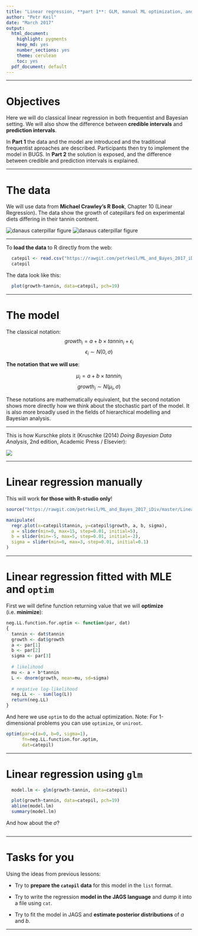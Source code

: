 ```yaml
---
title: "Linear regression, **part 1**: GLM, manual ML optimization, and `optim`"
author: "Petr Keil"
date: "March 2017"
output:
  html_document:
    highlight: pygments
    keep_md: yes
    number_sections: yes
    theme: cerulean
    toc: yes
  pdf_document: default
---
```


***

# Objectives

Here we will do classical linear regression in both frequentist and Bayesian setting. We will also show the difference between **credible intervals** and  **prediction intervals**.

In **Part 1** the data and the model are introduced and the traditional frequentist aproaches are described. Participants then try to implement the model in BUGS. In **Part 2** the solution is exposed, and the difference between credible and prediction intervals is explained.


***

# The data

We will use data from **Michael Crawley's R Book**, Chapter 10 (Linear Regression). The data show the growth of catepillars fed on experimental diets differing in their tannin contnent.

![danaus caterpillar figure](figure/danaus.png)
![danaus caterpillar figure](figure/Tannic_acid.png)

***

To **load the data** to R directly from the web:

```r
  catepil <- read.csv("https://rawgit.com/petrkeil/ML_and_Bayes_2017_iDiv/master/Linear%20Regression/catepilar_data.csv")
  catepil
```

The data look like this:

```r
  plot(growth~tannin, data=catepil, pch=19)
```

***

# The model

The classical notation:
$$ growth_i = a + b \times tannin_i + \epsilon_i  $$
$$ \epsilon_i \sim N(0, \sigma)$$


**The notation that we will use**:

$$ \mu_i = a + b \times tannin_i $$
$$ growth_i \sim N(\mu_i, \sigma) $$

These notations are mathematically equivalent, 
but the second notation shows more directly 
how we think about the stochastic part of the model. It is also more broadly used
in the fields of hierarchical modelling and Bayesian analysis.

***

This is how Kurschke plots it (Kruschke (2014) *Doing Bayesian Data Analysis*, 2nd edition, Academic Press / Elsevier):

![](https://raw.githubusercontent.com/petrkeil/ML_and_Bayes_2017_iDiv/master/Figures/normal_linear_regression.png)

***

# Linear regression manually

This will work **for those with R-studio only**!

```r
source("https://rawgit.com/petrkeil/ML_and_Bayes_2017_iDiv/master/Linear Regression/linear_regression_part0_functions.r")
```


```r
manipulate(
  regr.plot(x=catepil$tannin, y=catepil$growth, a, b, sigma),
  a = slider(min=0, max=15, step=0.01, initial=5),
  b = slider(min=-5, max=5, step=0.01, initial=-2),
  sigma = slider(min=0, max=3, step=0.01, initial=0.1)
)
```

***

# Linear regression fitted with MLE and `optim`

First we will define function returning value that we will **optimize** (i.e. **minimize**):

```r
neg.LL.function.for.optim <- function(par, dat)
{
  tannin <- dat$tannin
  growth <- dat$growth
  a <- par[1]
  b <- par[2]
  sigma <- par[3]
  
  # likelihood
  mu <- a + b*tannin
  L <- dnorm(growth, mean=mu, sd=sigma)
  
  # negative log-likelihood
  neg.LL <- - sum(log(L))
  return(neg.LL)
}
```

And here we use `optim` to do the actual optimization. Note: For 1-dimensional problems
you can use `optimize`, or `uniroot`.

```r
optim(par=c(a=0, b=0, sigma=1), 
      fn=neg.LL.function.for.optim, 
      dat=catepil)
```

***

# Linear regression using `glm`

```r
  model.lm <- glm(growth~tannin, data=catepil)
```

```r
  plot(growth~tannin, data=catepil, pch=19)
  abline(model.lm)
  summary(model.lm)
```

And how about the $\sigma$?

```r

```


***

# Tasks for you

Using the ideas from previous lessons:

- Try to **prepare the `catepil` data** for this model in the `list` format.

- Try to write the regression **model in the JAGS language** and dump it into a file using `cat`.

- Try to fit the model in JAGS and **estimate posterior distributions** of $a$ and $b$.


***











